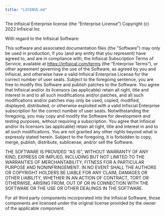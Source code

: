 ```yaml
---
title: "LICENSE.md"
---
```


The Infisical Enterprise license (the “Enterprise License”)
Copyright (c) 2022 Infisical Inc

With regard to the Infisical Software:

This software and associated documentation files (the "Software") may only be
used in production, if you (and any entity that you represent) have agreed to,
and are in compliance with, the Infisical Subscription Terms of Service, available
at https://infisical.com/terms (the “Enterprise Terms”), or other
agreement governing the use of the Software, as agreed by you and Infisical,
and otherwise have a valid Infisical Enterprise License for the
correct number of user seats. Subject to the foregoing sentence, you are free to
modify this Software and publish patches to the Software. You agree that Infisical
and/or its licensors (as applicable) retain all right, title and interest in and
to all such modifications and/or patches, and all such modifications and/or
patches may only be used, copied, modified, displayed, distributed, or otherwise
exploited with a valid Infiscial Enterprise subscription for the correct
number of user seats. Notwithstanding the foregoing, you may copy and modify
the Software for development and testing purposes, without requiring a
subscription. You agree that Infisical and/or its licensors (as applicable) retain
all right, title and interest in and to all such modifications. You are not
granted any other rights beyond what is expressly stated herein. Subject to the
foregoing, it is forbidden to copy, merge, publish, distribute, sublicense,
and/or sell the Software.

THE SOFTWARE IS PROVIDED "AS IS", WITHOUT WARRANTY OF ANY KIND, EXPRESS OR
IMPLIED, INCLUDING BUT NOT LIMITED TO THE WARRANTIES OF MERCHANTABILITY,
FITNESS FOR A PARTICULAR PURPOSE AND NONINFRINGEMENT. IN NO EVENT SHALL THE
AUTHORS OR COPYRIGHT HOLDERS BE LIABLE FOR ANY CLAIM, DAMAGES OR OTHER
LIABILITY, WHETHER IN AN ACTION OF CONTRACT, TORT OR OTHERWISE, ARISING FROM,
OUT OF OR IN CONNECTION WITH THE SOFTWARE OR THE USE OR OTHER DEALINGS IN THE
SOFTWARE.

For all third party components incorporated into the Infisical Software, those
components are licensed under the original license provided by the owner of the
applicable component.
